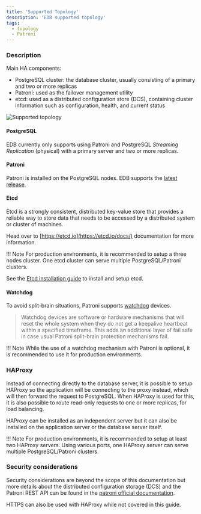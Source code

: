 ```yaml
---
title: 'Supported Topology'
description: 'EDB supported topology'
tags:
  - topology
  - Patroni
---
```


### Description

Main HA components:
* PostgreSQL cluster: the database cluster, usually consisting of a primary and two or more replicas
* Patroni: used as the failover management utility
* etcd: used as a distributed configuration store (DCS), containing cluster information such as configuration, health, and current status

![Supported topology](images/supported-arch.png)

#### PostgreSQL

EDB currently only supports using Patroni and PostgreSQL _Streaming Replication_ (physical) with a primary server and two or more replicas.

#### Patroni

Patroni is installed on the PostgreSQL nodes. EDB supports the [latest release](https://patroni.readthedocs.io/en/latest/releases.html#releases).

#### Etcd

Etcd is a strongly consistent, distributed key-value store that provides a reliable way to store data that needs to be accessed by a distributed system or cluster of machines.

Head over to [https://etcd.io](https://etcd.io/docs/) documentation for more information.

!!! Note
  For production environments, it is recommended to setup a three nodes cluster. One etcd cluster can serve multiple PostgreSQL/Patroni clusters.

See the [Etcd installation guide](98-etcd/) to install and setup etcd.

#### Watchdog

To avoid split-brain situations, Patroni supports [watchdog](https://patroni.readthedocs.io/en/latest/watchdog.html) devices.

> Watchdog devices are software or hardware mechanisms that will reset the whole system when they do not get a keepalive heartbeat within a specified timeframe. This adds an additional layer of fail safe in case usual Patroni split-brain protection mechanisms fail.

!!! Note
  While the use of a watchdog mechanism with Patroni is optional, it is recommended to use it for production environments.

### HAProxy

Instead of connecting directly to the database server, it is possible to setup HAProxy so the application will be connecting to the proxy instead, which will then forward the request to PostgreSQL. When HAProxy is used for this, it is also possible to route read-only requests to one or more replicas, for load balancing.

HAProxy can be installed as an independent server but it can also be installed on the application server or the database server itself.

!!! Note
  For production environments, it is recommended to setup at least two HAProxy servers. Using various ports, one HAProxy server can serve multiple PostgreSQL/Patroni clusters.

### Security considerations

Security considerations are beyond the scope of this documentation but more details about the distributed configuration storage (DCS) and the Patroni REST API can be found in the [patroni official documentation](https://patroni.readthedocs.io/en/latest/security.html).

HTTPS can also be used with HAProxy while not covered in this guide.

